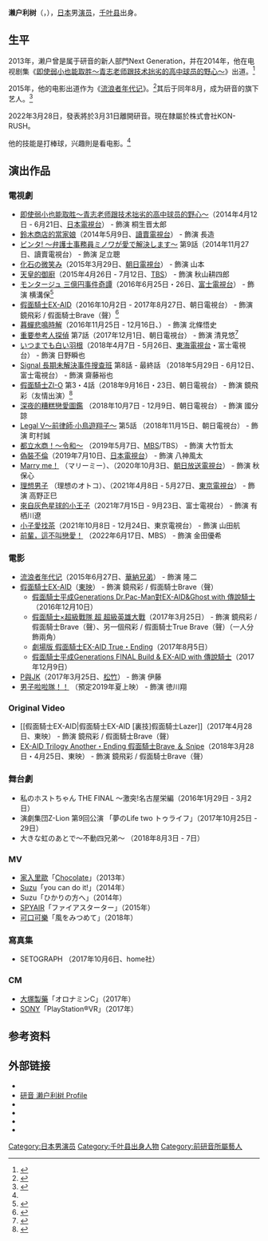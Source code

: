 {{noteTA
|G1=JP Show}}
{{藝人
| 類型     = 男演員
| 姓名     = 濑户利树
| 圖片     = 
| 圖片尺寸 = 
| 圖片簡介 = 
| 原名     = 
| 外文名   = 瀬戸 利樹
| 外文     = ja
| 羅馬拼音 = Seto Toshiki
| 國籍     = {{JPN}}
| 出生日期 = {{Birth date and age|1995|10|7}}
| 出生地點 = {{flag|Japan|1995}}[[千叶县|千叶县]]<ref name="profile">{{cite web|url=http://www.ken-on.co.jp/next/seto|title=瀬戸 利樹|language=ja|publisher=[[研音|研音]]|accessdate=2016年11月5日|archive-date=2015年5月1日|archive-url=https://web.archive.org/web/20150501121907/http://www.ken-on.co.jp/next/seto|dead-url=no}}</ref>
| 逝世日期 = 
| 逝世地點 = 
| 教育程度 =
| 職業     = [[演員|演員]]
| 語言     = [[日語|日語]]
| 配偶     =
| 兒女     = 
| 出道作   = 《[[即使弱也會得勝#電視劇|即使弱也會得勝]]》
| 出道日期 = {{start date and age|2013}}
| 代表作   =
| 活躍年代 = 2013年至今
| 經紀公司 = [[研音|研音]]（2013年－2022年）<br>株式会社KON-RUSH（2022年－）
| awards   = 
| website  = {{Official|https://www.ken-on.co.jp/seto/}}
| IMDb     = 6425585
}}
'''濑户利树'''（{{jpn|j=瀬戸 利樹|hg=せと としき|rm=Seto Toshiki}}，{{bd|1995年|10月7日|||catIdx=Sorimachi Takashi}}），[[日本|日本]]男[[演员|演员]]，[[千叶县|千叶县]]出身。

==生平==
2013年，濑户曾是属于研音的新人部門Next Generation，并在2014年，他在电视剧集《[[即使弱也会得胜|即使弱小也能取胜～青志老师跟技术拙劣的高中球员的野心～]]》出道。<ref>{{cite web|url=http://www.ken-on.co.jp/topics/2014/04/10/5027|title=Next Generation 瀬戸利樹インタビュー|language=ja|publisher=研音|date=2014年4月10日|accessdate=2016年11月5日|deadurl=yes|archiveurl=https://web.archive.org/web/20160304113142/http://www.ken-on.co.jp/topics/2014/04/10/5027|archivedate=2016年3月4日|df=}}</ref>

2015年，他的电影出道作为《[[流浪者年代记|流浪者年代记]]》。<ref>{{cite web|url=http://www.ken-on.co.jp/topics/2014/04/10/5027|title=佐藤健に続く"坊主系男子"！『ストレイヤーズ・クロニクル』瀬戸利樹に注目|language=ja|publisher=cinemacafe net|date=18 Jun 2015年6月18日|accessdate=2016年11月5日|deadurl=yes|archiveurl=https://web.archive.org/web/20160304113142/http://www.ken-on.co.jp/topics/2014/04/10/5027|archivedate=2016年3月4日|df=}}</ref>其后于同年8月，成为研音的旗下艺人。<ref>{{cite web|url=http://www.ken-on.co.jp/topics/2015/08/03/10241|title=トピックス > 瀬戸利樹・蒼山真人が研音に所属！|language=ja|publisher=Ken-On|date=2015年8月3日|accessdate=2016年11月5日|archive-url=https://web.archive.org/web/20151001150940/http://www.ken-on.co.jp/topics/2015/08/03/10241|archive-date=2015年10月1日|dead-url=yes}}</ref>

2022年3月28日，發表將於3月31日離開研音。現在隸屬於株式會社KON-RUSH。

他的技能是打棒球，兴趣則是看电影。<ref name="profile"/>

==演出作品==
===電視劇===
* [[即使弱也会得胜|即使弱小也能取胜～青志老师跟技术拙劣的高中球员的野心～]]（2014年4月12日 - 6月21日、[[日本電視台|日本電視台]]） - 飾演 桐生晋太郎
* [[鈴木商店的當家娘#電視劇|鈴木商店的當家娘]]（2014年5月9日、[[讀賣電視台|讀賣電視台]]） - 飾演 長造
* [[ビンタ!_〜弁護士事務員ミノワが愛で解決します〜|ビンタ! 〜弁護士事務員ミノワが愛で解決します〜]] 第9話（2014年11月27日、讀賣電視台） - 飾演 足立聰
* [[化石の微笑み|化石の微笑み]]（2015年3月29日、[[朝日電視台|朝日電視台]]） - 飾演 山本
* [[天皇的御廚#連續劇（2015年版）|天皇的御廚]]（2015年4月26日 - 7月12日、[[TBS|TBS]]） - 飾演 秋山耕四郎
* [[モンタージュ_三億円事件奇譚|モンタージュ 三億円事件奇譚]]（2016年6月25日・26日、[[富士電視台|富士電視台]]） - 飾演 横溝保<ref>{{Cite web|url=http://www.oricon.co.jp/news/2073022/full/|title=野村周平、福士蒼汰の“父親”役「お父さんって呼んでよ」|work=ORICON STYLE|date=2016-06-08|accessdate=2016-06-08|archive-date=2018-06-29|archive-url=https://web.archive.org/web/20180629074216/https://www.oricon.co.jp/news/2073022/full/|dead-url=no}}</ref>
* [[假面騎士EX-AID|假面騎士EX-AID]]（2016年10月2日 - 2017年8月27日、朝日電視台） - 飾演 鏡飛彩 / 假面騎士Brave（聲）<ref name=oricon160830>{{Cite news|url=http://www.oricon.co.jp/news/2077587/full/|title=新・仮面ライダーに“ジュノンボーイ”飯島寛騎「憧れていたヒーロー」|newspaper=ORICON STYLE|date=2016-08-30|accessdate=2016-08-30|archive-date=2016-09-05|archive-url=https://web.archive.org/web/20160905012921/http://www.oricon.co.jp/news/2077587/full/|dead-url=no}}</ref>
* [[暮蟬悲鳴時#暮蟬悲鳴時解|暮蟬悲鳴時解]]（2016年11月25日 - 12月16日、{{link-ja|BS Sky PerfecTV!|BSスカパー!}}） - 飾演 北條悟史
* [[重要参考人探偵|重要参考人探偵]] 第7話（2017年12月1日、朝日電視台） - 飾演 清見悠<ref>{{Cite web|url=https://www.oricon.co.jp/news/2101206/full/|title=瀬戸利樹、『エグゼイド』終了後、初のドラマ出演「白衣を着ていない自分が不思議」|work=ORICON NEWS|date=2017-11-25|accessdate=2017-11-25|archive-date=2017-11-24|archive-url=https://web.archive.org/web/20171124193443/https://www.oricon.co.jp/news/2101206/full/|dead-url=no}}</ref>
* [[いつまでも白い羽根|いつまでも白い羽根]]（2018年4月7日 - 5月26日、[[東海電視台|東海電視台]]・富士電視台） - 飾演 日野瞬也
* [[Signal_長期未解決事件搜查班|Signal 長期未解決事件搜查班]] 第8話 - 最終話 （2018年5月29日 - 6月12日、富士電視台） - 飾演 齋藤裕也
* [[假面騎士ZI-O|假面騎士ZI-O]] 第3・4話（2018年9月16日・23日、朝日電視台） - 飾演 鏡飛彩（友情出演）<ref>{{Cite news|publisher=株式会社ナターシャ|work=映画ナタリー|url=https://natalie.mu/eiga/news/294362|title=「仮面ライダージオウ」主演は表参道X・奥野壮、犬飼貴丈や飯島寛騎ら先輩陣も出演|date=2017-08-07|accessdate=2017-08-07|archive-date=2018-08-07|archive-url=https://web.archive.org/web/20180807093430/https://natalie.mu/eiga/news/294362|dead-url=no}}</ref>
* [[深夜的糟糕戀愛圖鑑#電視劇|深夜的糟糕戀愛圖鑑]] （2018年10月7日 - 12月9日、朝日電視台） - 飾演 國分諒
* [[Legal_V～前律師·小鳥遊翔子～|Legal V～前律師·小鳥遊翔子～]] 第5話 （2018年11月15日、朝日電視台） - 飾演 町村誠
* [[都立水商！～令和～|都立水商！～令和～]] （2019年5月7日、[[每日放送|MBS]]/TBS） - 飾演 大竹哲太
* [[偽裝不倫|偽裝不倫]]（2019年7月10日、[[日本電視台|日本電視台]]） - 飾演 八神風太
* [[Marry_me！|Marry me！]] （マリーミー）、（2020年10月3日、[[朝日放送電視台|朝日放送電視台]]） - 飾演 秋保心
* [[理想男子|理想男子]] （理想のオトコ）、（2021年4月8日 - 5月27日、[[東京電視台|東京電視台]]） - 飾演 高野正巳
* [[來自灰色星球的小王子|來自灰色星球的小王子]]（2021年7月15日 - 9月23日、富士電視台） - 飾演 有栖川遼 
* [[小子愛找茶|小子愛找茶]]（2021年10月8日 - 12月24日、東京電視台） - 飾演 山田航
* [[前輩，這不叫戀愛！|前輩，這不叫戀愛！]] （2022年6月17日、MBS） - 飾演 金田優希

===電影===
* [[流浪者年代记|流浪者年代记]]（2015年6月27日、[[華納兄弟|華納兄弟]]） - 飾演 隆二
* [[假面騎士EX-AID|假面騎士EX-AID]]（[[東映|東映]]） - 飾演 鏡飛彩 / 假面騎士Brave（聲）
** [[假面騎士平成Generations_Dr.Pac-Man對EX-AID&Ghost_with_傳說騎士|假面騎士平成Generations Dr.Pac-Man對EX-AID&Ghost with 傳說騎士]]（2016年12月10日）
** [[假面騎士×超級戰隊_超_超級英雄大戰|假面騎士×超級戰隊 超 超級英雄大戰]]（2017年3月25日） - 飾演 鏡飛彩 / 假面騎士Brave（聲）、另一個飛彩 / 假面騎士True Brave（聲）（一人分飾兩角）
** [[劇場版_假面騎士EX-AID_True·Ending|劇場版 假面騎士EX-AID True・Ending]]（2017年8月5日）
** [[假面騎士平成Generations_FINAL_Build_&_EX-AID_with_傳說騎士|假面騎士平成Generations FINAL Build & EX-AID with 傳說騎士]]（2017年12月9日）
* [[P與JK|P與JK]]（2017年3月25日、[[松竹|松竹]]） - 飾演 伊藤
* [[男子啦啦隊！！|男子啦啦隊！！]] （預定2019年夏上映） - 飾演 徳川翔

===Original Video===
* [[假面騎士EX-AID|假面騎士EX-AID [裏技]假面騎士Lazer]]（2017年4月28日、東映） - 飾演 鏡飛彩 / 假面騎士Brave（聲）
* [[EX-AID_Trilogy_Another·Ending#假面騎士Brave_＆_Snipe|EX-AID Trilogy Another・Ending 假面騎士Brave ＆ Snipe]]（2018年3月28日・4月25日、東映） - 飾演 鏡飛彩 / 假面騎士Brave（聲）

=== 舞台劇 ===
* 私のホストちゃん THE FINAL ～激突!名古屋栄編（2016年1月29日 - 3月2日）
* 演劇集団Z-Lion 第9回公演 「夢のLife two トゥライフ」（2017年10月25日 - 29日）
* 大きな虹のあとで〜不動四兄弟〜 （2018年8月3日 - 7日）

=== MV ===
* [[家入里歐|家入里歐]]「[[Chocolate_(家入里昂單曲)|Chocolate]]」（2013年）
* [[Suzu|Suzu]]「you can do it!」（2014年）
* Suzu「ひかりの方へ」（2014年）
* [[SPYAIR|SPYAIR]]「ファイアスターター」（2015年）
* [[可口可樂|可口可樂]]「風をみつめて」（2018年）

===寫真集===
* SETOGRAPH （2017年10月6日、home社）

===CM===
* [[大塚製藥|大塚製藥]]「オロナミンC」（2017年）
* [[SONY|SONY]]「PlayStation®VR」（2017年）


==参考资料==
{{Reflist}}

==外部链接==
* {{official website|https://www.ken-on.co.jp/seto/}}
* [https://www.ken-on.co.jp/artists/seto/ 研音 濑户利树 Profile] {{Wayback|url=https://www.ken-on.co.jp/artists/seto/ |date=20210412022041 }}
* {{Twitter|seto1007toshiki}}
* {{Instagram|toshiki_seto_official}}
* {{TikTok|@toshiki_seto_official}}
* {{IMDB name|id=6425585}}

{{normdaten}}
{{DEFAULTSORT:Seto, Toshiki}}
[[Category:日本男演员|Category:日本男演员]]
[[Category:千叶县出身人物|Category:千叶县出身人物]]
[[Category:前研音所屬藝人|Category:前研音所屬藝人]]